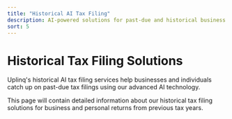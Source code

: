 ```yaml
---
title: "Historical AI Tax Filing"
description: AI-powered solutions for past-due and historical business and personal tax returns
sort: 5
---
```


# Historical Tax Filing Solutions

Uplinq's historical AI tax filing services help businesses and individuals catch up on past-due tax filings using our advanced AI technology.

This page will contain detailed information about our historical tax filing solutions for business and personal returns from previous tax years.